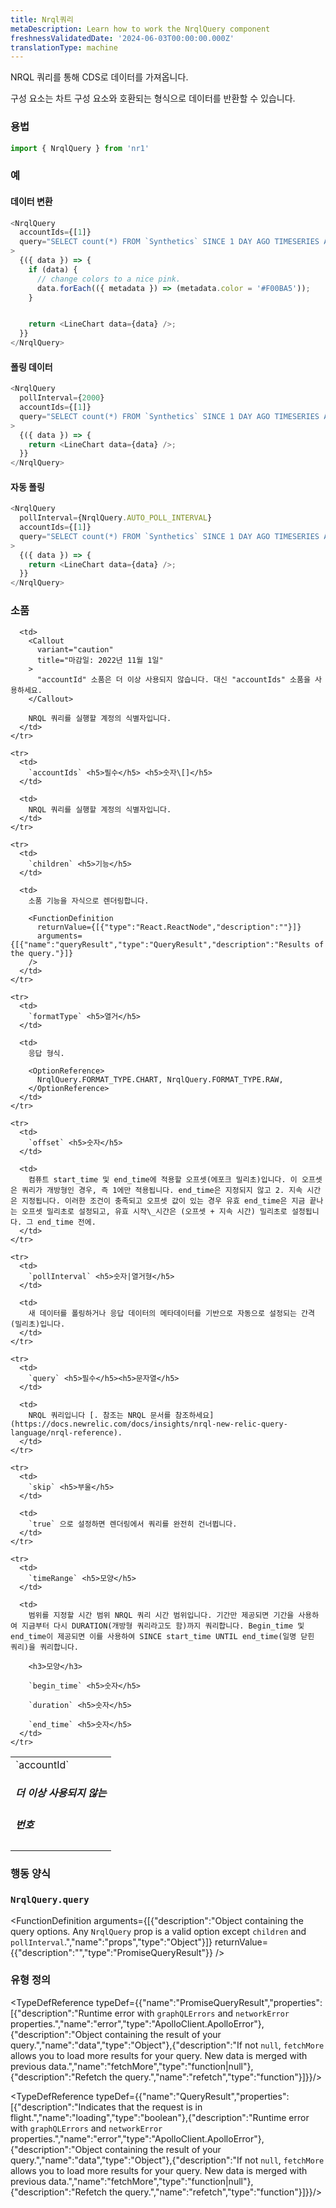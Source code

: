 ```yaml
---
title: Nrql쿼리
metaDescription: Learn how to work the NrqlQuery component
freshnessValidatedDate: '2024-06-03T00:00:00.000Z'
translationType: machine
---
```


NRQL 쿼리를 통해 CDS로 데이터를 가져옵니다.

구성 요소는 차트 구성 요소와 호환되는 형식으로 데이터를 반환할 수 있습니다.

### 용법

```js
import { NrqlQuery } from 'nr1'
```

### 예

#### 데이터 변환

```js
<NrqlQuery
  accountIds={[1]}
  query="SELECT count(*) FROM `Synthetics` SINCE 1 DAY AGO TIMESERIES AUTO FACET jobType"
>
  {({ data }) => {
    if (data) {
      // change colors to a nice pink.
      data.forEach(({ metadata }) => (metadata.color = '#F00BA5'));
    }


    return <LineChart data={data} />;
  }}
</NrqlQuery>
```

#### 폴링 데이터

```js
<NrqlQuery
  pollInterval={2000}
  accountIds={[1]}
  query="SELECT count(*) FROM `Synthetics` SINCE 1 DAY AGO TIMESERIES AUTO FACET jobType"
>
  {({ data }) => {
    return <LineChart data={data} />;
  }}
</NrqlQuery>
```

#### 자동 폴링

```js
<NrqlQuery
  pollInterval={NrqlQuery.AUTO_POLL_INTERVAL}
  accountIds={[1]}
  query="SELECT count(*) FROM `Synthetics` SINCE 1 DAY AGO TIMESERIES AUTO FACET jobType"
>
  {({ data }) => {
    return <LineChart data={data} />;
  }}
</NrqlQuery>
```

### 소품

<table>
  <tbody>
    <tr>
      <td>
        `accountId` <h5>더 이상 사용되지 않는</h5> <h5>번호</h5>
      </td>

      <td>
        <Callout
          variant="caution"
          title="마감일: 2022년 11월 1일"
        >
          "accountId" 소품은 더 이상 사용되지 않습니다. 대신 "accountIds" 소품을 사용하세요.
        </Callout>

        NRQL 쿼리를 실행할 계정의 식별자입니다.
      </td>
    </tr>

    <tr>
      <td>
        `accountIds` <h5>필수</h5> <h5>숫자\[]</h5>
      </td>

      <td>
        NRQL 쿼리를 실행할 계정의 식별자입니다.
      </td>
    </tr>

    <tr>
      <td>
        `children` <h5>기능</h5>
      </td>

      <td>
        소품 기능을 자식으로 렌더링합니다.

        <FunctionDefinition
          returnValue={[{"type":"React.ReactNode","description":""}]}
          arguments={[{"name":"queryResult","type":"QueryResult","description":"Results of the query."}]}
        />
      </td>
    </tr>

    <tr>
      <td>
        `formatType` <h5>열거</h5>
      </td>

      <td>
        응답 형식.

        <OptionReference>
          NrqlQuery.FORMAT_TYPE.CHART, NrqlQuery.FORMAT_TYPE.RAW,
        </OptionReference>
      </td>
    </tr>

    <tr>
      <td>
        `offset` <h5>숫자</h5>
      </td>

      <td>
        컴퓨트 start_time 및 end_time에 적용할 오프셋(에포크 밀리초)입니다. 이 오프셋은 쿼리가 개방형인 경우, 즉 1에만 적용됩니다. end_time은 지정되지 않고 2. 지속 시간은 지정됩니다. 이러한 조건이 충족되고 오프셋 값이 있는 경우 유효 end_time은 지금 끝나는 오프셋 밀리초로 설정되고, 유효 시작\_시간은 (오프셋 + 지속 시간) 밀리초로 설정됩니다. 그 end_time 전에.
      </td>
    </tr>

    <tr>
      <td>
        `pollInterval` <h5>숫자|열거형</h5>
      </td>

      <td>
        새 데이터를 폴링하거나 응답 데이터의 메타데이터를 기반으로 자동으로 설정되는 간격(밀리초)입니다.
      </td>
    </tr>

    <tr>
      <td>
        `query` <h5>필수</h5><h5>문자열</h5>
      </td>

      <td>
        NRQL 쿼리입니다 [. 참조는 NRQL 문서를 참조하세요](https://docs.newrelic.com/docs/insights/nrql-new-relic-query-language/nrql-reference).
      </td>
    </tr>

    <tr>
      <td>
        `skip` <h5>부울</h5>
      </td>

      <td>
        `true` 으로 설정하면 렌더링에서 쿼리를 완전히 건너뜁니다.
      </td>
    </tr>

    <tr>
      <td>
        `timeRange` <h5>모양</h5>
      </td>

      <td>
        범위를 지정할 시간 범위 NRQL 쿼리 시간 범위입니다. 기간만 제공되면 기간을 사용하여 지금부터 다시 DURATION(개방형 쿼리라고도 함)까지 쿼리합니다. Begin_time 및 end_time이 제공되면 이를 사용하여 SINCE start_time UNTIL end_time(일명 닫힌 쿼리)을 쿼리합니다.

        <h3>모양</h3>

        `begin_time` <h5>숫자</h5>

        `duration` <h5>숫자</h5>

        `end_time` <h5>숫자</h5>
      </td>
    </tr>
  </tbody>
</table>

### 행동 양식

### `NrqlQuery.query`

<FunctionDefinition
  arguments={[{"description":"Object containing the query options. Any `NrqlQuery` prop is a valid option except `children` and `pollInterval`.","name":"props","type":"Object"}]}
  returnValue={{"description":"","type":"PromiseQueryResult"}}
/>

### 유형 정의

<TypeDefReference typeDef={{"name":"PromiseQueryResult","properties":[{"description":"Runtime error with `graphQLErrors` and `networkError` properties.","name":"error","type":"ApolloClient.ApolloError"},{"description":"Object containing the result of your query.","name":"data","type":"Object"},{"description":"If not `null`, `fetchMore` allows you to load more results for your query. New data is merged with previous data.","name":"fetchMore","type":"function|null"},{"description":"Refetch the query.","name":"refetch","type":"function"}]}}/>

<TypeDefReference typeDef={{"name":"QueryResult","properties":[{"description":"Indicates that the request is in flight.","name":"loading","type":"boolean"},{"description":"Runtime error with `graphQLErrors` and `networkError` properties.","name":"error","type":"ApolloClient.ApolloError"},{"description":"Object containing the result of your query.","name":"data","type":"Object"},{"description":"If not `null`, `fetchMore` allows you to load more results for your query. New data is merged with previous data.","name":"fetchMore","type":"function|null"},{"description":"Refetch the query.","name":"refetch","type":"function"}]}}/>